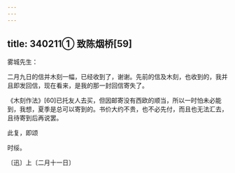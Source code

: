 ```yaml
---
---
---
```

title: 340211① 致陈烟桥[59]
---




雾城先生：

二月九日的信并木刻一幅，已经收到了，谢谢。先前的信及木刻，也收到的，我并且即发回信，现在看来，是我的那一封回信寄失了。

《木刻作法》[60]已托友人去买，但因邮寄没有西欧的顺当，所以一时怕未必能到，我想，夏季是总可以寄到的。书价大约不贵，也不必先付，而且也无法汇去，且待寄到后再说罢。

此复，即颂

时绥。

〔迅〕上〔二月十一日〕